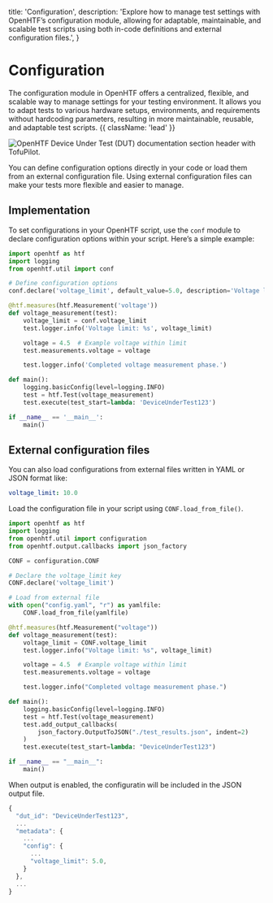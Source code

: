   title: 'Configuration',
  description:
    'Explore how to manage test settings with OpenHTF’s configuration module, allowing for adaptable, maintainable, and scalable test scripts using both in-code definitions and external configuration files.',
}

# Configuration

The configuration module in OpenHTF offers a centralized, flexible, and scalable way to manage settings for your testing environment. It allows you to adapt tests to various hardware setups, environments, and requirements without hardcoding parameters, resulting in more maintainable, reusable, and adaptable test scripts. {{ className: 'lead' }}

<Image
  src="/attachments-header.png"
  alt="OpenHTF Device Under Test (DUT) documentation section header with TofuPilot."
/>

You can define configuration options directly in your code or load them from an external configuration file. Using external configuration files can make your tests more flexible and easier to manage.

## Implementation

To set configurations in your OpenHTF script, use the `conf` module to declare configuration options within your script. Here’s a simple example:

```python {{ title: 'main.py' }}
import openhtf as htf
import logging
from openhtf.util import conf

# Define configuration options
conf.declare('voltage_limit', default_value=5.0, description='Voltage limit for the test')

@htf.measures(htf.Measurement('voltage'))
def voltage_measurement(test):
    voltage_limit = conf.voltage_limit
    test.logger.info('Voltage limit: %s', voltage_limit)

    voltage = 4.5  # Example voltage within limit
    test.measurements.voltage = voltage

    test.logger.info('Completed voltage measurement phase.')

def main():
    logging.basicConfig(level=logging.INFO)
    test = htf.Test(voltage_measurement)
    test.execute(test_start=lambda: 'DeviceUnderTest123')

if __name__ == '__main__':
    main()
```

## External configuration files

You can also load configurations from external files written in YAML or JSON format like:

```yaml {{ title: 'config.yaml' }}
voltage_limit: 10.0
```

Load the configuration file in your script using `CONF.load_from_file()`.

```python {{ title: 'main.py' }}
import openhtf as htf
import logging
from openhtf.util import configuration
from openhtf.output.callbacks import json_factory

CONF = configuration.CONF

# Declare the voltage_limit key
CONF.declare('voltage_limit')

# Load from external file
with open("config.yaml", "r") as yamlfile:
    CONF.load_from_file(yamlfile)

@htf.measures(htf.Measurement("voltage"))
def voltage_measurement(test):
    voltage_limit = CONF.voltage_limit
    test.logger.info("Voltage limit: %s", voltage_limit)

    voltage = 4.5  # Example voltage within limit
    test.measurements.voltage = voltage

    test.logger.info("Completed voltage measurement phase.")

def main():
    logging.basicConfig(level=logging.INFO)
    test = htf.Test(voltage_measurement)
    test.add_output_callbacks(
        json_factory.OutputToJSON("./test_results.json", indent=2)
    )
    test.execute(test_start=lambda: "DeviceUnderTest123")

if __name__ == "__main__":
    main()
```

When output is enabled, the configuratin will be included in the JSON output file.

```javascript {{ title: 'test_results.json' }}
{
  "dut_id": "DeviceUnderTest123",
  ...
  "metadata": {
    ...
    "config": {
      ...
      "voltage_limit": 5.0,
    }
  },
  ...
}
```
